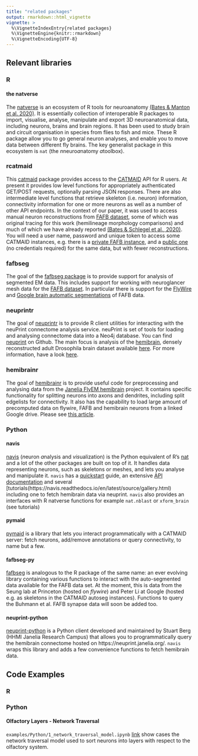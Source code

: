 ```yaml
---
title: "related packages"
output: rmarkdown::html_vignette
vignette: >
  %\VignetteIndexEntry{related packages}
  %\VignetteEngine{knitr::rmarkdown}
  %\VignetteEncoding{UTF-8}
---
```


## Relevant libraries
### R 
#### the natverse
The [natverse](https://github.com/natverse) is an ecosystem of R tools for neuroanatomy [(Bates & Manton et al. 2020)](https://elifesciences.org/articles/53350). It is essentially collection of interoperable R packages to import, visualise, analyse, manipulate and export 3D neuroanatomical data, including neurons, brains and brain regions. It has been used to study brain and circuit organisation in species from flies to fish and mice. These R package allow you to go general neuron analyses, and enable you to move data between different fly brains. The key generalist package in this ecosystem is `nat` (the *n*neuro*a*natomy *a*toolbox).

### rcatmaid
This [catmaid](http://natverse.org/rcatmaid/) package provides access to the [CATMAID](https://catmaid.readthedocs.io/en/stable/) API for R users. At present it provides low level functions for appropriately authenticated GET/POST requests, optionally parsing JSON responses. There are also intermediate level functions that retrieve skeleton (i.e. neuron) information, connectivity information for one or more neurons as well as a number of other API endpoints. In the context of our paper, it was used to access manual neuron reconstructions from [FAFB dataset](https://neuropil.janelia.org/tracing/fafb/v14/), some of which was original tracing for this work (hemilineage morphology comparisons) and much of which we have already reported [(Bates & Schlegel et al., 2020)](https://www.sciencedirect.com/science/article/pii/S0960982220308587). You will need a user name, password and unique token to access some CATMAID instances, e.g. there is a [private FAFB instance](https://neuropil.janelia.org/tracing/fafb/v14/), and a [public one](https://catmaid-fafb.virtualflybrain.org/) (no credentials required) for the same data, but with fewer reconstructions. 

### fafbseg
The goal of the [fafbseg package](http://natverse.org/fafbseg/) is to provide support for analysis of segmented EM data. This includes support for working with neuroglancer mesh data for the [FAFB dataset](https://pubmed.ncbi.nlm.nih.gov/30033368/). In particular there is support for the [FlyWire](https://ngl.flywire.ai/?local_id=0405d158a8adf61ef9013563b65a3535) and [Google brain automatic segmentations](https://www.biorxiv.org/content/10.1101/605634v1) of FAFB data.

### neuprintr
The goal of [neuprintr](https://github.com/natverse/neuprintr) is to provide R client utilities for interacting
with the neuPrint connectome analysis service. neuPrint is set of tools
for loading and analysing connectome data into a Neo4j database. You can
find [neuprint](https://github.com/connectome-neuprint/neuPrint) on
Github. The main focus is analysis of the
[hemibrain](https://www.janelia.org/project-team/flyem/hemibrain),
densely reconstructed adult Drosophila brain dataset available [here](https://neuprint.janelia.org/).
For more information, have a look [here](https://neuprint.janelia.org/help). 

### hemibrainr
The goal of [hemibrainr](https://github.com/natverse/hemibrainr) is to provide useful code for preprocessing and
analysing data from the [Janelia FlyEM
hemibrain](https://www.janelia.org/project-team/flyem) project. It contains specific functionality for splitting neurons into axons and dendrites, including split edgelists for connectivity. It also has the capability to load large amount of precomputed data on flywire, FAFB and hemibrain neurons from a linked Google drive. Please see [this article](https://natverse.github.io/hemibrainr/articles/google_filestream.html).

### Python
#### navis
[navis](https://navis.readthedocs.io/en/latest/) (*n*euron *a*nalysis and *vis*ualization) is the Python equivalent of R's
[nat](https://natverse.github.io/nat/) and a lot of the other packages are built on top of it. It handles data representing neurons, such as 
skeletons or meshes, and lets you analyse and manipulate it. `navis` has a [quickstart](https://navis.readthedocs.io/en/latest/source/tutorials/quickstart.html) 
guide, an extensive [API documentation](https://navis.readthedocs.io/en/latest/source/api.html) and several 
[tutorials(https://navis.readthedocs.io/en/latest/source/gallery.html) including one to fetch hemibrain data via neuprint. `navis` also provides an interfaces with R natverse functions for example `nat.nblast` or `xform_brain` (see tutorials)

#### pymaid
[pymaid](https://pymaid.readthedocs.io/en/latest/) is a library that lets you interact programmatically with a CATMAID server: fetch neurons, add/remove
annotations or query connectivity, to name but a few.

#### fafbseg-py
[fafbseg](https://fafbseg-py.readthedocs.io/en/latest/) is analogous to the R package of the same name: an ever evolving library containing various 
functions to interact with the auto-segmented data available for the FAFB data set. At the moment, this is data from the Seung lab at Princeton (hosted
on _flywire_) and Peter Li at Google (hosted e.g. as skeletons in the CATMAID autoseg instances). Functions to query the Buhmann et al. FAFB synapse
data will soon be added too. 

#### neuprint-python
[neuprint-python](https://connectome-neuprint.github.io/neuprint-python/docs/) is a Python client developed and maintained by Stuart Berg (HHMI Janelia
Research Campus) that allows you to programmatically query the hemibrain connectome hosted on https://neuprint.janelia.org/. `navis` wraps this library
and adds a few convenience functions to fetch hemibrain data.

## Code Examples
### R 

### Python
#### Olfactory Layers - Network Traversal
`examples/Python/1_network_traversal_model.ipynb` [link](https://github.com/flyconnectome/2020hemibrain_examples/blob/main/examples/Python/1_network_traversal_model.ipynb)
show cases the network traversal model used to sort neurons into layers with respect to the olfactory system.
